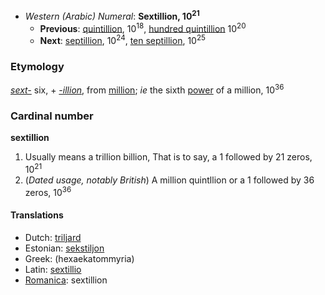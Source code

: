 *''Western (Arabic) Numeral'': '''Sextillion, 10<sup>21</sup>'''
**'''Previous''': [[quintillion]], 10<sup>18</sup>, [[hundred quintillion]] 10<sup>20</sup>
**'''Next''': [[septillion]], 10<sup>24</sup>, [[ten septillion]], 10<sup>25</sup>

===Etymology===
''[[sext-]]'' six, + ''[[-illion]]'', from [[million]]; ''ie'' the sixth [[power]] of a million, 10<sup>36</sup>

===Cardinal number===
'''sextillion'''

#Usually means a trillion billion, That is to say, a 1 followed by 21 zeros, 10<sup>21</sup>
#(''Dated usage, notably British'') A million quintllion or a 1 followed by 36 zeros, 10<sup>36</sup>

====Translations====
*Dutch: [[triljard]]
*Estonian: [[sekstiljon]]
*Greek: (hexaekatommyria)
*Latin: [[sextillio]]
*[[Romanica]]: sextillion